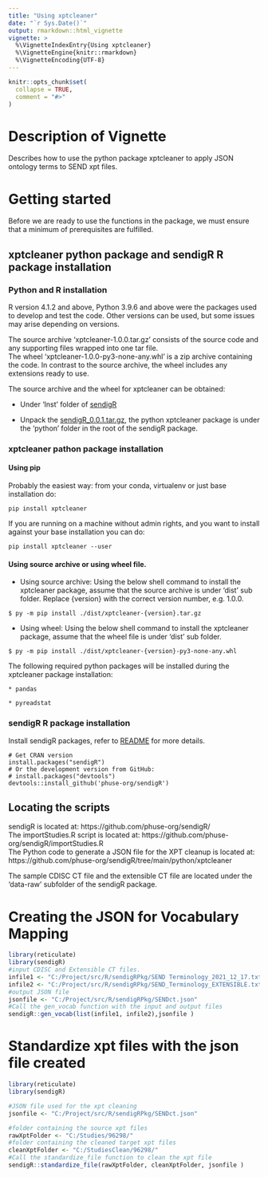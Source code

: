 ```yaml
---
title: "Using xptcleaner"
date: "`r Sys.Date()`"
output: rmarkdown::html_vignette
vignette: >
  %\VignetteIndexEntry{Using xptcleaner}
  %\VignetteEngine{knitr::rmarkdown}
  %\VignetteEncoding{UTF-8}
---
```


```r
knitr::opts_chunk$set(
  collapse = TRUE,
  comment = "#>"
)
```
# Description of Vignette

Describes how to use the python package xptcleaner to apply JSON ontology terms to SEND xpt files.

# Getting started

Before we are ready to use the functions in the package, we must ensure that a minimum of prerequisites are fulfilled.

## xptcleaner python package and sendigR R package installation

### Python and R installation
R version 4.1.2 and above, Python 3.9.6 and above were the packages used to develop and test the code. Other versions can be used, but some issues may arise depending on versions.

The source archive 'xptcleaner-1.0.0.tar.gz' consists of the source code and any supporting files wrapped into one tar file. <br>
The wheel 'xptcleaner-1.0.0-py3-none-any.whl' is a zip archive containing the code. In contrast to the source archive, the wheel includes any extensions ready to use.

The source archive and the wheel for xptcleaner can be obtained:

  * Under 'Inst' folder of [sendigR](https://github.com/phuse-org/sendigR)

  * Unpack the [sendigR_0.0.1.tar.gz](https://github.com/phuse-org/sendigR/blob/main/sendigR_0.0.1.tar.gz), the python xptcleaner package is under the 'python' folder in the root of the sendigR package.

### xptcleaner pathon package installation
#### Using pip

Probably the easiest way: from your conda, virtualenv or just base installation do:

```
pip install xptcleaner
```

If you are running on a machine without admin rights, and you want to install against your base installation you can do:

```
pip install xptcleaner --user
```

#### Using source archive or using wheel file.

* Using source archive:
Using the below shell command to install the xptcleaner package, assume that the source archive is under 'dist' sub folder. Replace {version} with the correct version number, e.g. 1.0.0.

```
$ py -m pip install ./dist/xptcleaner-{version}.tar.gz

```
* Using wheel:
Using the below shell command to install the xptcleaner package, assume that the wheel file is under 'dist' sub folder.

```
$ py -m pip install ./dist/xptcleaner-{version}-py3-none-any.whl

```
The following required python packages will be installed during the xptcleaner package installation:<br>

    * pandas
    
    * pyreadstat

### sendigR R package installation
Install sendigR packages, refer to [README](../README.md) for more details.    
```
# Get CRAN version
install.packages("sendigR")
# Or the development version from GitHub:
# install.packages("devtools")
devtools::install_github('phuse-org/sendigR')

```
## Locating the scripts

sendigR is located at: https://github.com/phuse-org/sendigR/<br>
The importStudies.R script is located at: https://github.com/phuse-org/sendigR/importStudies.R<br>
The Python code to generate a JSON file for the XPT cleanup is located at: https://github.com/phuse-org/sendigR/tree/main/python/xptcleaner<br>

The sample CDISC CT file and the extensible CT file are located under the 'data-raw' subfolder of the sendigR package. 

# Creating the JSON for Vocabulary Mapping
```R
library(reticulate)
library(sendigR)
#input CDISC and Extensible CT files.
infile1 <- "C:/Project/src/R/sendigRPkg/SEND Terminology_2021_12_17.txt"
infile2 <- "C:/Project/src/R/sendigRPkg/SEND_Terminology_EXTENSIBLE.txt"
#output JSON file
jsonfile <- "C:/Project/src/R/sendigRPkg/SENDct.json"
#Call the gen_vocab function with the input and output files
sendigR::gen_vocab(list(infile1, infile2),jsonfile )
```
# Standardize xpt files with the json file created
```R
library(reticulate)
library(sendigR)

#JSON file used for the xpt cleaning
jsonfile <- "C:/Project/src/R/sendigRPkg/SENDct.json"

#folder containing the source xpt files
rawXptFolder <- "C:/Studies/96298/"
#folder containing the cleaned target xpt files
cleanXptFolder <- "C:/StudiesClean/96298/"
#Call the standardize_file function to clean the xpt file
sendigR::standardize_file(rawXptFolder, cleanXptFolder, jsonfile )
```
